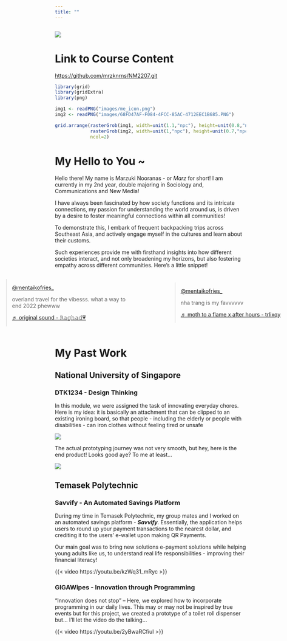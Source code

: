 ```yaml
---
title: ""
---
```


```r

```

![](images/namelogo.png)

# **Link to Course Content**

<https://github.com/mrzknrns/NM2207.git>

```r

library(grid)
library(gridExtra)
library(png)

img1 <- readPNG("images/me_icon.png")
img2 <- readPNG("images/68FD47AF-F084-4FCC-85AC-4712EEC1B685.PNG")

grid.arrange(rasterGrob(img1, width=unit(1.1,"npc"), height=unit(0.8,"npc"), gp=gpar(mai=c(0,0,0,0))), 
             rasterGrob(img2, width=unit(1,"npc"), height=unit(0.7,"npc"), gp=gpar(mai=c(0,0,0,0))), 
             ncol=2)

```

# **My Hello to You \~**

Hello there! My name is Marzuki Nooranas - or *Marz* for short! I am currently in my 2nd year, double majoring in Sociology and, Communications and New Media!

I have always been fascinated by how society functions and its intricate connections, my passion for understanding the world around us, is driven by a desire to foster meaningful connections within all communities!

To demonstrate this, I embark of frequent backpacking trips across Southeast Asia, and actively engage myself in the cultures and learn about their customs.

Such experiences provide me with firsthand insights into how different societies interact, and not only broadening my horizons, but also fostering empathy across different communities. Here's a little snippet!

```{=html}
<style>
    .tiktok-container {
        display: flex;
        justify-content: center;
        align-items: center;
        gap: 20px; /* Adjust for spacing between the embeds */
    }

    .tiktok-embed {
        width: 50%; /* Adjust based on your desired width */
        max-width: none;
    }
</style>
```
::: tiktok-container
<blockquote class="tiktok-embed" cite="https://www.tiktok.com/@mentaikofries_/video/7181240142063996161" data-video-id="7181240142063996161" style="max-width: 605px;min-width: 325px;">

<section>

<a target="_blank" title="@mentaikofries_" href="https://www.tiktok.com/@mentaikofries_?refer=embed">@mentaikofries_</a>

<p>overland travel for the vibesss. what a way to end 2022 phewww</p>

<a target="_blank" title="♬ original sound - 𝚁𝚊𝚐𝚑𝚊𝚍💗" href="https://www.tiktok.com/music/original-sound-7178872451673459457?refer=embed">♬ original sound - 𝚁𝚊𝚐𝚑𝚊𝚍💗</a>

</section>

</blockquote>

```{=html}
<script async src="https://www.tiktok.com/embed.js"></script>
```
> </blockquote>

<blockquote class="tiktok-embed" cite="https://www.tiktok.com/@mentaikofries_/video/7238779076528442625" data-video-id="7238779076528442625" style="max-width: 605px;min-width: 325px;">

<section>

<a target="_blank" title="@mentaikofries_" href="https://www.tiktok.com/@mentaikofries_?refer=embed">@mentaikofries_</a>

<p>nha trang is my favvvvvv</p>

<a target="_blank" title="♬ moth to a flame x after hours - trlixqy" href="https://www.tiktok.com/music/moth-to-a-flame-x-after-hours-7174186663990561579?refer=embed">♬ moth to a flame x after hours - trlixqy</a>

</section>

</blockquote>

```{=html}
<script async src="https://www.tiktok.com/embed.js"></script>
```
:::

```{=html}
<script async src="https://www.tiktok.com/embed.js"></script>
```
# **My Past Work**

## National University of Singapore

### DTK1234 - Design Thinking

In this module, we were assigned the task of innovating everyday chores. Here is my idea: it is basically an attachment that can be clipped to an existing ironing board, so that people - including the elderly or people with disabilities - can iron clothes without feeling tired or unsafe

![](images/prototyping.png){fig-align="center"}

The actual prototyping journey was not very smooth, but hey, here is the end product! Looks good aye? To me at least...

![](images/prototyping_2-01.png)

## Temasek Polytechnic

### Savvify - An Automated Savings Platform

During my time in Temasek Polytechnic, my group mates and I worked on an automated savings platform - ***Savvify***. Essentially, the application helps users to round up your payment transactions to the nearest dollar, and crediting it to the users' e-wallet upon making QR Payments.

Our main goal was to bring new solutions e-payment solutions while helping young adults like us, to understand real life responsibilities - improving their financial literacy!

{{< video https://youtu.be/kzWq31_mRyc >}}

### GIGAWipes - Innovation through Programming

"Innovation does not stop" -- Here, we explored how to incorporate programming in our daily lives. This may or may not be inspired by true events but for this project, we created a prototype of a toilet roll dispenser but... I'll let the video do the talking...

{{< video https://youtu.be/2yBwaRCfiuI >}}

# 

```         
```
